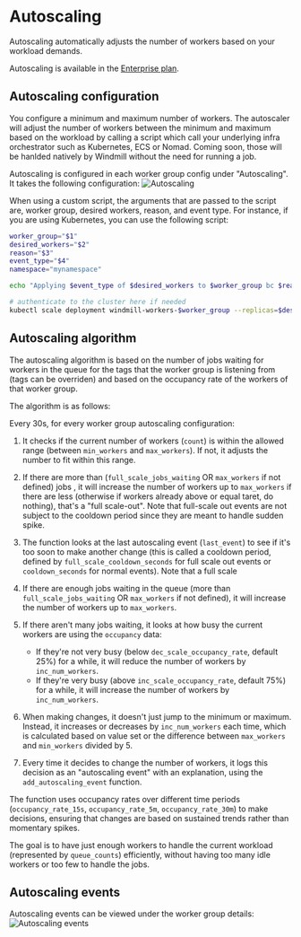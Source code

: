 # Autoscaling

Autoscaling automatically adjusts the number of workers based on your workload demands.

Autoscaling is available in the [Enterprise plan](/pricing).

## Autoscaling configuration

You configure a minimum and maximum number of workers. The autoscaler will adjust the number of workers between the minimum and maximum based on the workload by calling a script which call your underlying infra orchestrator such as Kubernetes, ECS or Nomad. Coming soon, those will be hanlded natively by Windmill without the need for running a job.

Autoscaling is configured in each worker group config under "Autoscaling". It takes the following configuration:
![Autoscaling](./png)


When using a custom script, the arguments that are passed to the script are, worker group, desired workers, reason, and event type. For instance, if you are using Kubernetes, you can use the following script:

```bash
worker_group="$1"
desired_workers="$2"
reason="$3"
event_type="$4"
namespace="mynamespace"

echo "Applying $event_type of $desired_workers to $worker_group bc $reason"

# authenticate to the cluster here if needed
kubectl scale deployment windmill-workers-$worker_group --replicas=$desired_workers -n $namespace
```

## Autoscaling algorithm

The autoscaling algorithm is based on the number of jobs waiting for workers in the queue for the tags that the worker group is listening from (tags can be overriden) and based on the occupancy rate of the workers of that worker group.

The algorithm is as follows:

Every 30s, for every worker group autoscaling configuration:
1. It checks if the current number of workers (`count`) is within the allowed range (between `min_workers` and `max_workers`). If not, it adjusts the number to fit within this range.
2. If there are more than (`full_scale_jobs_waiting` OR `max_workers` if not defined) jobs , it will increase the number of workers up to `max_workers` if there are less (otherwise if workers already above or equal taret, do nothing), that's a "full scale-out". Note that full-scale out events are not subject to the cooldown period since they are meant to handle sudden spike.
3. The function looks at the last autoscaling event (`last_event`) to see if it's too soon to make another change (this is called a cooldown period, defined by `full_scale_cooldown_seconds` for full scale out events or `cooldown_seconds` for normal events). Note that a full scale
4. If there are enough jobs waiting in the queue (more than `full_scale_jobs_waiting` OR `max_workers` if not defined), it will increase the number of workers up to `max_workers`.

5. If there aren't many jobs waiting, it looks at how busy the current workers are using the `occupancy` data:
   - If they're not very busy (below `dec_scale_occupancy_rate`, default 25%) for a while, it will reduce the number of workers by `inc_num_workers`.
   - If they're very busy (above `inc_scale_occupancy_rate`, default 75%) for a while, it will increase the number of workers by `inc_num_workers`.

6. When making changes, it doesn't just jump to the minimum or maximum. Instead, it increases or decreases by `inc_num_workers` each time, which is calculated based on value set or the difference between `max_workers` and `min_workers` divided by 5.
7. Every time it decides to change the number of workers, it logs this decision as an "autoscaling event" with an explanation, using the `add_autoscaling_event` function.

The function uses occupancy rates over different time periods (`occupancy_rate_15s`, `occupancy_rate_5m`, `occupancy_rate_30m`) to make decisions, ensuring that changes are based on sustained trends rather than momentary spikes.

The goal is to have just enough workers to handle the current workload (represented by `queue_counts`) efficiently, without having too many idle workers or too few to handle the jobs.




## Autoscaling events

Autoscaling events can be viewed under the worker group details:
![Autoscaling events](./events.png)
